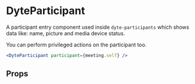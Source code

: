 # DyteParticipant

A participant entry component used inside `dyte-participants` which shows data
like: name, picture and media device status.

You can perform privileged actions on the participant too.

```jsx
<DyteParticipant participant={meeting.self} />
```

## Props

<PropsTable of="dyte-participant" />
